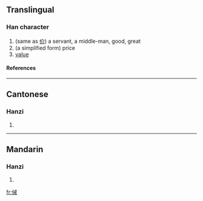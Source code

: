 ==Translingual==
===Han character===
{{Han char|rad=人|as=07|sn=9|four=|canj=人戈廿 (OIT)}}
# (same as [[价]]) a servant, a middle-man, good, great
# (a simplified form) price
# [[value]]
====References====
{{Han ref|kx=0103.120|hdz=10156.120|uh=3458|ud=13400}}

----
==Cantonese==
===Hanzi===
{{yue-hanzi|jyut=|y=gai3}}
# {{defn|Cantonese}}

----
==Mandarin==
===Hanzi===
{{cmn-hanzi|pin=[[jiè]] (jie4)|wg=chieh<sup>4</sup>}}
# {{defn|Mandarin}}

[[fr:㑘]]